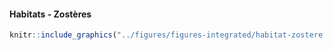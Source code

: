 #### Habitats - Zostères {-}


<!-- -------------------------------------------------- -->

```r
knitr::include_graphics("../figures/figures-integrated/habitat-zostere.png")
```

<br>
